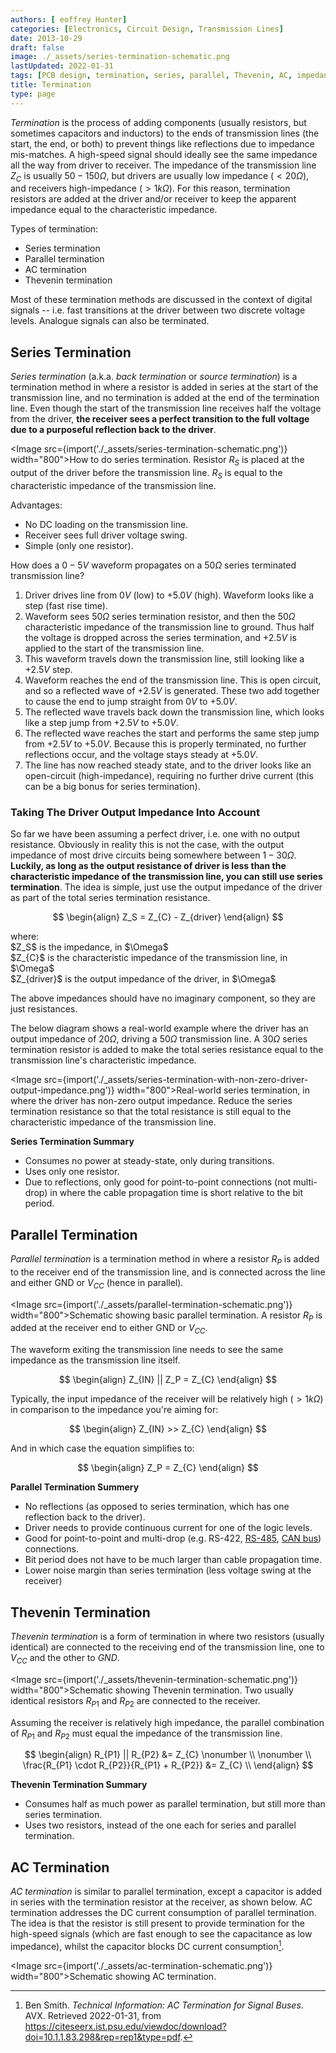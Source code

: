 ```yaml
---
authors: [ eoffrey Hunter]
categories: [Electronics, Circuit Design, Transmission Lines]
date: 2013-10-29
draft: false
image: ./_assets/series-termination-schematic.png
lastUpdated: 2022-01-31
tags: [PCB design, termination, series, parallel, Thevenin, AC, impedance, characteristic, reflections, RF]
title: Termination
type: page
---
```


<WarningIsNotes />

_Termination_ is the process of adding components (usually resistors, but sometimes capacitors and inductors) to the ends of transmission lines (the start, the end, or both) to prevent things like reflections due to impedance mis-matches. A high-speed signal should ideally see the same impedance all the way from driver to receiver. The impedance of the transmission line $Z_C$ is usually $50-150\Omega$, but drivers are usually low impedance ($<20\Omega$), and receivers high-impedance ($>1k\Omega$). For this reason, termination resistors are added at the driver and/or receiver to keep the apparent impedance equal to the characteristic impedance.

Types of termination:

* Series termination
* Parallel termination
* AC termination
* Thevenin termination

Most of these termination methods are discussed in the context of digital signals -- i.e. fast transitions at the driver between two discrete voltage levels. Analogue signals can also be terminated.

## Series Termination

_Series termination_ (a.k.a. _back termination_ or _source termination_) is a termination method in where a resistor is added in series at the start of the transmission line, and no termination is added at the end of the termination line. Even though the start of the transmission line receives half the voltage from the driver, **the receiver sees a perfect transition to the full voltage due to a purposeful reflection back to the driver**. 

<Image src={import('./_assets/series-termination-schematic.png')} width="800">How to do series termination. Resistor $R_S$ is placed at the output of the driver before the transmission line. $R_S$ is equal to the characteristic impedance of the transmission line.</Image>

Advantages:

* No DC loading on the transmission line.
* Receiver sees full driver voltage swing.
* Simple (only one resistor).

<Aside type="example">

How does a $0-5V$ waveform propagates on a $50\Omega$ series terminated transmission line?

1. Driver drives line from $0V$ (low) to $+5.0V$ (high). Waveform looks like a step (fast rise time).
1. Waveform sees $50\Omega$ series termination resistor, and then the $50\Omega$ characteristic impedance of the transmission line to ground. Thus half the voltage is dropped across the series termination, and $+2.5V$ is applied to the start of the transmission line.
1. This waveform travels down the transmission line, still looking like a $+2.5V$ step.
1. Waveform reaches the end of the transmission line. This is open circuit, and so a reflected wave of $+2.5V$ is generated. These two add together to cause the end to jump straight from $0V$ to $+5.0V$.
1. The reflected wave travels back down the transmission line, which looks like a step jump from $+2.5V$ to $+5.0V$.
1. The reflected wave reaches the start and performs the same step jump from $+2.5V$ to $+5.0V$. Because this is properly terminated, no further reflections occur, and the voltage stays steady at $+5.0V$.
1. The line has now reached steady state, and to the driver looks like an open-circuit (high-impedance), requiring no further drive current (this can be a big bonus for series termination).

</Aside>

### Taking The Driver Output Impedance Into Account

So far we have been assuming a perfect driver, i.e. one with no output resistance. Obviously in reality this is not the case, with the output impedance of most drive circuits being somewhere between $1-30\Omega$. **Luckily, as long as the output resistance of driver is less than the characteristic impedance of the transmission line, you can still use series termination**. The idea is simple, just use the output impedance of the driver as part of the total series termination resistance.

$$
\begin{align}
Z_S = Z_{C} - Z_{driver}
\end{align}
$$

<p className="centered">where:<br/>
$Z_S$ is the impedance, in $\Omega$<br/>
$Z_{C}$ is the characteristic impedance of the transmission line, in $\Omega$<br/>
$Z_{driver}$ is the output impedance of the driver, in $\Omega$<br/></p>

<Aside type="tip">
The above impedances should have no imaginary component, so they are just resistances.
</Aside>

The below diagram shows a real-world example where the driver has an output impedance of $20\Omega$, driving a $50\Omega$ transmission line. A $30\Omega$ series termination resistor is added to make the total series resistance equal to the transmission line's characteristic impedance.

<Image src={import('./_assets/series-termination-with-non-zero-driver-output-impedance.png')} width="800">Real-world series termination, in where the driver has non-zero output impedance. Reduce the series termination resistance so that the total resistance is still equal to the characteristic impedance of the transmission line.</Image>

**Series Termination Summary**

* Consumes no power at steady-state, only during transitions.
* Uses only one resistor.
* Due to reflections, only good for point-to-point connections (not multi-drop) in where the cable propagation time is short relative to the bit period.

## Parallel Termination

_Parallel termination_ is a termination method in where a resistor $R_P$ is added to the receiver end of the transmission line, and is connected across the line and either GND or $V_{CC}$ (hence in parallel).

<Image src={import('./_assets/parallel-termination-schematic.png')} width="800">Schematic showing basic parallel termination. A resistor $R_P$ is added at the receiver end to either GND or $V_{CC}$.</Image>

The waveform exiting the transmission line needs to see the same impedance as the transmission line itself.

$$
\begin{align}
Z_{IN} || Z_P = Z_{C}
\end{align}
$$

Typically, the input impedance of the receiver will be relatively high ($>1k\Omega$) in comparison to the impedance you're aiming for:

$$
\begin{align}
Z_{IN} >> Z_{C}
\end{align}
$$

And in which case the equation simplifies to:

$$
\begin{align}
Z_P = Z_{C}
\end{align}
$$

**Parallel Termination Summery**

* No reflections (as opposed to series termination, which has one reflection back to the driver).
* Driver needs to provide continuous current for one of the logic levels.
* Good for point-to-point and multi-drop (e.g. RS-422, [RS-485](/electronics/communication-protocols/rs-485-protocol/), [CAN bus](/electronics/communication-protocols/can-protocol/)) connections.
* Bit period does not have to be much larger than cable propagation time.
* Lower noise margin than series termination (less voltage swing at the receiver)

## Thevenin Termination

_Thevenin termination_ is a form of termination in where two resistors (usually identical) are connected to the receiving end of the transmission line, one to $V_{CC}$ and the other to $GND$. 

<Image src={import('./_assets/thevenin-termination-schematic.png')} width="800">Schematic showing Thevenin termination. Two usually identical resistors $R_{P1}$ and $R_{P2}$ are connected to the receiver.</Image>

Assuming the receiver is relatively high impedance, the parallel combination of $R_{P1}$ and $R_{P2}$ must equal the impedance of the transmission line.

$$
\begin{align}
R_{P1} || R_{P2} &= Z_{C} \nonumber \\
\nonumber \\
\frac{R_{P1} \cdot R_{P2}}{R_{P1} + R_{P2}} &= Z_{C} \\
\end{align}
$$

**Thevenin Termination Summary**

* Consumes half as much power as parallel termination, but still more than series termination.
* Uses two resistors, instead of the one each for series and parallel termination.

## AC Termination

_AC termination_ is similar to parallel termination, except a capacitor is added in series with the termination resistor at the receiver, as shown below. AC termination addresses the DC current consumption of parallel termination. The idea is that the resistor is still present to provide termination for the high-speed signals (which are fast enough to see the capacitance as low impedance), whilst the capacitor blocks DC current consumption[^bib-avx-ac-term].

<Image src={import('./_assets/ac-termination-schematic.png')} width="800">Schematic showing AC termination.</Image>

[^bib-avx-ac-term]: Ben Smith. _Technical Information: AC Termination for Signal Buses_. AVX. Retrieved 2022-01-31, from https://citeseerx.ist.psu.edu/viewdoc/download?doi=10.1.1.83.298&rep=rep1&type=pdf.
